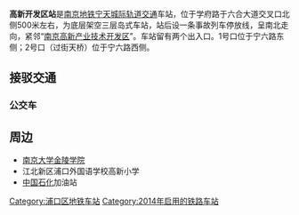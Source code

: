 {{Station Infobox
|Station Name = 高新开发区站
|Engname = Gaoxin Development Zone Station
|Linecolor1 = #ECA153
|Image = Gaoxin_Development_Area_Station.JPG
|Caption = 
|Code = 
|Location = [[江苏省|江苏省]][[南京市|南京市]][[浦口区|浦口区]]
|Coord = {{coord|32.183673|118.726226|format=dms|type:railwaystation_region:CN}}
|Colour = 
|Type = 高架岛式车站
|connections = [[南京公交|南京公交]]
|Line = {{RailwayLineColor|#ECA153|■}}[[南京地铁S8号线|南京地铁S8号线]]
|Open = 2014年8月1日
|Platform = 1个
|Exit = 2个
|Openhours = 
|Time First = 
|Time Last = 
|Map = 
}}

'''高新开发区站'''是[[南京地铁|南京地铁]][[宁天城际轨道交通|宁天城际轨道交通]]车站，位于学府路于六合大道交叉口北侧500米左右，为底层架空三层岛式车站，站后设一条事故列车停放线，呈南北走向，紧邻“[[南京高新技术产业开发区|南京高新产业技术开发区]]”。车站留有两个出入口。1号口位于宁六路东侧；2号口（过街天桥）位于宁六路西侧。

==接驳交通==
===公交车===
{{南京公交线路简单列表|station=旭日学府北（近1、2出口）|D2|D10|Y25|502|642|656}}

==周边==
* [[南京大学金陵学院|南京大学金陵学院]]
* 江北新区浦口外国语学校高新小学
* [[中国石化|中国石化]]加油站

{{宁天城际轨道交通车站}}

[[Category:浦口区地铁车站|Category:浦口区地铁车站]]
[[Category:2014年启用的铁路车站|Category:2014年启用的铁路车站]]